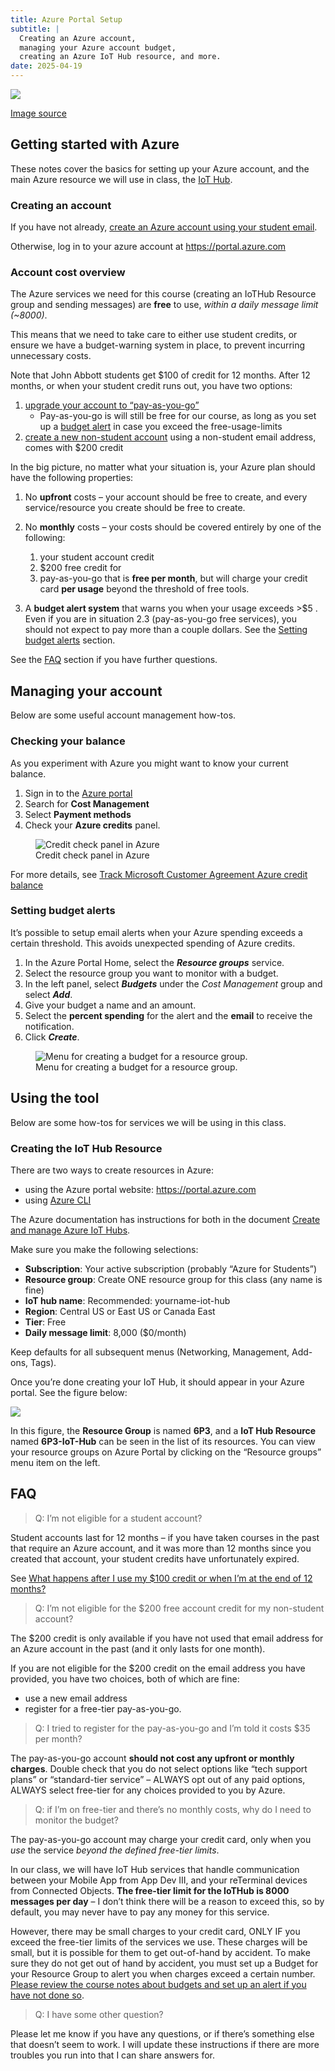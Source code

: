 ```yaml
---
title: Azure Portal Setup
subtitle: |
  Creating an Azure account,
  managing your Azure account budget,
  creating an Azure IoT Hub resource, and more.
date: 2025-04-19
---
```


::: {.column-margin}

![](https://images.seeklogo.com/logo-png/35/2/microsoft-azure-logo-png_seeklogo-352823.png)

[Image source](https://seeklogo.com/free-vector-logos/microsoft-azure)

:::

## Getting started with Azure

These notes cover the basics for setting up your Azure account, and the main Azure
resource we will use in class, the
[IoT Hub](https://azure.microsoft.com/en-us/products/iot-hub/).

### Creating an account

If you have not already,
[create an Azure account using your student email](https://azure.microsoft.com/en-us/free/students/).

Otherwise, log in to your azure account at <https://portal.azure.com>

### Account cost overview

The Azure services we need for this course (creating an IoTHub Resource group and sending
messages) are **free** to use, *within a daily message limit (~8000)*.

This means that we need to take care to either use student credits, or ensure we have a
budget-warning system in place, to prevent incurring unnecessary costs.

Note that John Abbott students get $100 of credit for 12 months. After 12 months, or when
your student credit runs out, you have two options:

1. [upgrade your account to "pay-as-you-go"](https://learn.microsoft.com/en-us/azure/education-hub/azure-dev-tools-teaching/program-faq#what-happens-after-i-use-my--100-credit-or-when-i-m-at-the-end-of-12-months-)
    - Pay-as-you-go is will still be free for our course, as long as you set up a
      [budget alert](#setting-budget-alerts) in case you exceed the free-usage-limits
1. [create a new non-student account](https://go.microsoft.com/fwlink/?linkid=2227353&clcid=0x409&l=en-us)
  using a non-student email address, comes with $200 credit

In the big picture, no matter what your situation is, your Azure plan should have the
following properties:

1. No **upfront** costs -- your account should be free to create, and every
   service/resource you create should be free to create.
1. No **monthly** costs -- your costs should be covered entirely by one of the following:

    1. your student account credit
    1. $200 free credit for
    1. pay-as-you-go that is **free per month**, but will charge your credit card **per
      usage** beyond the threshold of free tools.

1. A **budget alert system** that warns you when your usage exceeds >$5 . Even if you are in
   situation 2.3 (pay-as-you-go free services), you should not expect to pay more than a couple dollars. See the [Setting budget alerts](#setting-budget-alerts) section.

See the [FAQ](#faq) section if you have further questions.

## Managing your account

Below are some useful account management how-tos.

### Checking your balance

As you experiment with Azure you might want to know your current balance.

1. Sign in to the [Azure portal](https//portal.azure.com)
1. Search for **Cost Management**
1. Select **Payment methods**
1. Check your **Azure credits** panel.

::: {.column-margin}
![Credit check panel in Azure](assets/intro-azure-credit-check.png)
:::

For more details, see
[Track Microsoft Customer Agreement Azure credit balance](https://docs.microsoft.com/en-us/azure/cost-management-billing/manage/mca-check-azure-credits-balance?tabs=portal#main)

### Setting budget alerts

It's possible to setup email alerts when your Azure spending exceeds a certain threshold.
This avoids unexpected spending of Azure credits.

1. In the Azure Portal Home, select the **_Resource groups_** service.
1. Select the resource group you want to monitor with a budget.
1. In the left panel, select **_Budgets_** under the _Cost Management_ group and select
   **_Add_**.
1. Give your budget a name and an amount.
1. Select the **percent spending** for the alert and the **email** to receive the
   notification.
1. Click **_Create_**.

::: {.column-margin}
![Menu for creating a budget for a resource group.](assets/budget-resource-group.png)
:::

## Using the tool

Below are some how-tos for services we will be using in this class.

### Creating the IoT Hub Resource

There are two ways to create resources in Azure:

- using the Azure portal website: <https://portal.azure.com>
- using [Azure CLI](/notes)

The Azure documentation has instructions for both in the document
[Create and manage Azure IoT Hubs](https://learn.microsoft.com/en-us/azure/iot-hub/create-hub?tabs=portal).

Make sure you make the following selections:

- **Subscription**: Your active subscription (probably "Azure for Students")
- **Resource group**: Create ONE resource group for this class (any name is fine)
- **IoT hub name**: Recommended: yourname-iot-hub
- **Region**: Central US or East US or Canada East
- **Tier**: Free
- **Daily message limit**: 8,000 ($0/month)

Keep defaults for all subsequent menus (Networking, Management, Add-ons, Tags).

Once you're done creating your IoT Hub, it should appear in your Azure portal. See the figure below:

::: {#fig-sample-iot-hub}

![](assets/sample-resource-group-iot-hub.png)

In this figure, the **Resource Group** is named **6P3**, and a **IoT Hub Resource** named
**6P3-IoT-Hub** can be seen in the list of its resources. You can view your resource
groups on Azure Portal by clicking on the "Resource groups" menu item on the left.

:::


## FAQ

> Q: I'm not eligible for a student account?

Student accounts last for 12 months -- if you have taken courses in the past that require
an Azure account, and it was more than 12 months since you created that account, your
student credits have unfortunately expired.

See [What happens after I use my $100 credit or when I'm at the end of 12 months? ](https://learn.microsoft.com/en-us/azure/education-hub/azure-dev-tools-teaching/program-faq#what-happens-after-i-use-my--100-credit-or-when-i-m-at-the-end-of-12-months-)

> Q: I'm not eligible for the $200 free account credit for my non-student account?

The $200 credit is only available if you have not used that email address for an Azure
account in the past (and it only lasts for one month).

If you are not eligible for the $200 credit on the email address you have provided, you
have two choices, both of which are fine:

- use a new email address
- register for a free-tier pay-as-you-go.

> Q: I tried to register for the pay-as-you-go and I'm told it costs $35 per month?

The pay-as-you-go account **should not cost any upfront or monthly charges**. Double check
that you do not select options like "tech support plans" or "standard-tier service" --
ALWAYS opt out of any paid options, ALWAYS select free-tier for any choices provided to
you by Azure.

> Q: if I'm on free-tier and there's no monthly costs, why do I need to monitor the
> budget?

The pay-as-you-go account may charge your credit card, only when you *use* the service
*beyond the defined free-tier limits*.

In our class, we will have IoT Hub services that handle communication between your Mobile
App from App Dev III, and your reTerminal devices from Connected Objects. **The free-tier
limit for the IoTHub is 8000 messages per day** -- I don't think there will be a reason to
exceed this, so by default, you may never have to pay any money for this service.

However, there may be small charges to your credit card, ONLY IF you exceed the free-tier
limits of the services we use. These charges will be small, but it is possible for them to
get out-of-hand by accident. To make sure they do not get out of hand by accident, you
must set up a Budget for your Resource Group to alert you when charges exceed a certain
number. [Please review the course notes about budgets and set up an alert if you have not
done so](#setting-budget-alerts).

> Q: I have some other question?

Please let me know if you have any questions, or if there's something else that doesn't
seem to work. I will update these instructions if there are more troubles you run into
that I can share answers for.
